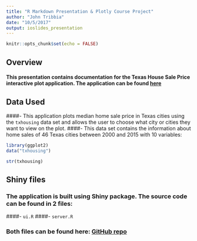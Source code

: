 ```yaml
---
title: "R Markdown Presentation & Plotly Course Project"
author: "John Tribbia"
date: "10/5/2017"
output: ioslides_presentation
---
```


```r
knitr::opts_chunk$set(echo = FALSE)
```
## Overview

#### This presentation contains documentation for the Texas House Sale Price interactive plot application. The application can be found [**here**](https://avkch.shinyapps.io/Course-Project-Shiny-Application-and-Reproducible-Pitch)

## Data Used
####- This application plots median home sale price in Texas cities using the `txhousing` data set and allows the user to choose what city or cities they want to view on the plot.
####- This data set contains the information about home sales of 46 Texas cities between 2000 and 2015 with 10 variables:
```r
library(ggplot2)
data("txhousing")
```

```r
str(txhousing)
```

## Shiny files

### The application is built using Shiny package. The source code can be found in 2 files:
####- `ui.R`
####- `server.R`

### Both files can be found here: [GitHub repo](https://github.com/avkch/Course-Project-Shiny-Application-and-Reproducible-Pitch)

